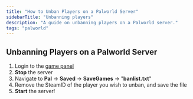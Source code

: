 ---
title: "How to Unban Players on a Palworld Server"
sidebarTitle: "Unbanning players"
description: "A guide on unbanning players on a Palworld server."
tags: "palworld"
---

## Unbanning Players on a Palworld Server

1. Login to the [game panel](https://game.berrybyte.net)
2. **Stop** the server
4. Navigate to **Pal** -> **Saved** -> **SaveGames** -> "**banlist.txt**"
5. Remove the SteamID of the player you wish to unban, and save the file
7. **Start** the server!